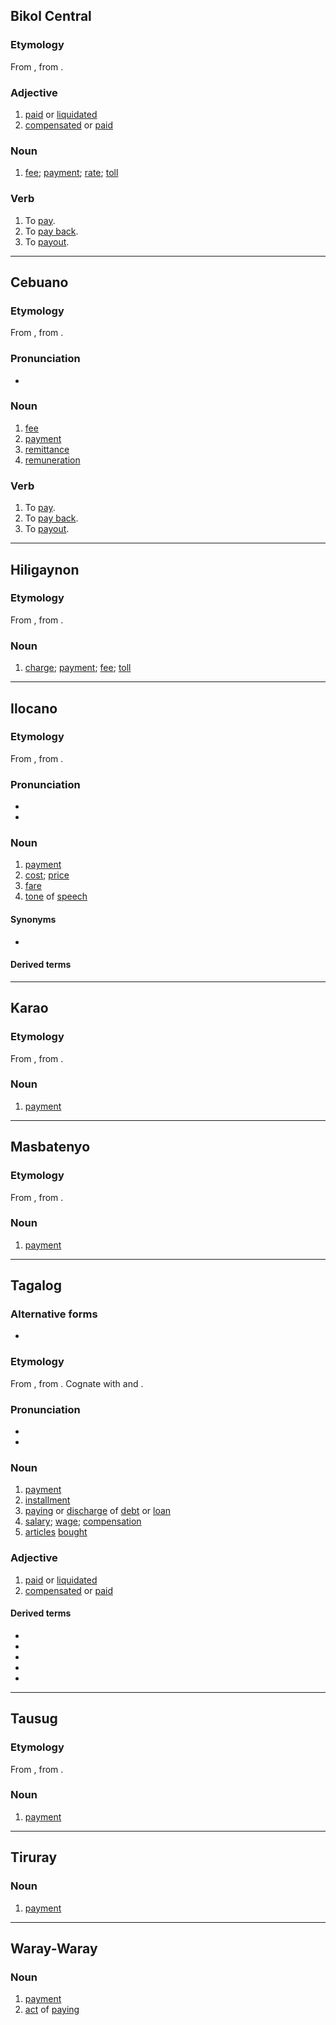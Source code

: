 {{also|bay-ad}}

==Bikol Central==

===Etymology===
From {{inh|bcl|phi-pro|*bayaD}}, from {{inh|bcl|poz-pro|*bayaD}}.

===Adjective===
{{head|bcl|adjective|head=bayád}}

# [[paid]] or [[liquidated]] {{gloss|referring to a loan}}
# [[compensated]] or [[paid]] {{gloss|of one's salary}}

===Noun===
{{head|bcl|noun}}

# [[fee]]; [[payment]]; [[rate]]; [[toll]]

===Verb===
{{head|bcl|verb}}

# To [[pay]].
# To [[pay back]].
# To [[payout]].

----

==Cebuano==

===Etymology===
From {{inh|ceb|phi-pro|*bayaD}}, from {{inh|ceb|poz-pro|*bayaD}}.

===Pronunciation===
* {{hyph|ceb|ba|yad}}

===Noun===
{{head|ceb|verb}}

# [[fee]]
# [[payment]]
# [[remittance]]
# [[remuneration]]

===Verb===
{{head|ceb|verb}}

# To [[pay]].
# To [[pay back]].
# To [[payout]].

----

==Hiligaynon==

===Etymology===
From {{inh|hil|phi-pro|*bayaD}}, from {{inh|hil|poz-pro|*bayaD}}.

===Noun===
{{hil-noun|head=báyad}}

# [[charge]]; [[payment]]; [[fee]]; [[toll]]

----

==Ilocano==

===Etymology===
From {{inh|ilo|phi-pro|*bayaD}}, from {{inh|ilo|poz-pro|*bayaD}}.

===Pronunciation===
* {{IPA|ilo|/ˈbajad/}}
* {{hyph|ilo|ba|yad}}

===Noun===
{{ilo-noun|báyad}}

# [[payment]]
# [[cost]]; [[price]]
# [[fare]]
# [[tone]] of [[speech]]

====Synonyms====
* {{sense|payment}} {{l|ilo|bales}}

====Derived terms====
{{der3|ilo|bayadan}}

----

==Karao==

===Etymology===
From {{inh|kyj|phi-pro|*bayaD}}, from {{inh|kyj|poz-pro|*bayaD}}.

===Noun===
{{head|kyj|noun}}

# [[payment]]

----

==Masbatenyo==

===Etymology===
From {{inh|msb|phi-pro|*bayaD}}, from {{inh|msb|poz-pro|*bayaD}}.

===Noun===
{{head|msb|noun}}

# [[payment]]

----

==Tagalog==

===Alternative forms===
* {{alter|tl|bayar}} {{q|obsolete}}

===Etymology===
From {{inh|tl|phi-pro|*bayaD||to pay}}, from {{inh|tl|poz-pro|*bayaD}}. Cognate with {{cog|id|-}} and {{cog|ms|bayar}}.

===Pronunciation===
* {{tl-IPA}}
* {{hyph|tl|ba|yad}}

===Noun===
{{tl-noun}}

# [[payment]]
# [[installment]]
# [[paying]] or [[discharge]] of [[debt]] or [[loan]]
# [[salary]]; [[wage]]; [[compensation]]
# [[article]]s [[bought]]

===Adjective===
{{tl-adj|head=bayád}}

# [[paid]] or [[liquidated]] {{gloss|referring to a loan}}
# [[compensated]] or [[paid]] {{gloss|of one's salary}}

====Derived terms====
{{der-top}}
* {{l|tl|bayaran}}
* {{l|tl|kabayaran}}
* {{l|tl|mabayaran}}
* {{l|tl|magbayad}}
* {{l|tl|makapagbayad}}
{{der-bottom}}

----

==Tausug==

===Etymology===
From {{inh|tsg|phi-pro|*bayaD}}, from {{inh|tsg|poz-pro|*bayaD}}.

===Noun===
{{head|tsg|noun}}

# [[payment]]

----

==Tiruray==

===Noun===
{{head|tiy|noun}}

# [[payment]]

----

==Waray-Waray==

===Noun===
{{head|war|noun}}

# [[payment]]
# [[act]] of [[pay]]ing